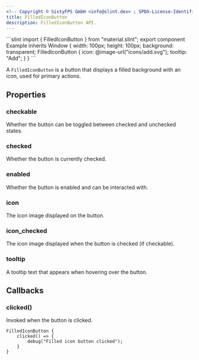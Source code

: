 ```yaml
---
<!-- Copyright © SixtyFPS GmbH <info@slint.dev> ; SPDX-License-Identifier: MIT -->
title: FilledIconButton
description: FilledIconButton API.
---
```



<CodeSnippetMD imagePath="" imageWidth="0" imageHeight="0" imageAlt="">
```slint
import { FilledIconButton } from "material.slint";
export component Example inherits Window {
    width: 100px;
    height: 100px;
    background: transparent;
    FilledIconButton {
        icon: @image-url("icons/add.svg");
        tooltip: "Add";
    }
}
```
</CodeSnippetMD>

A `FilledIconButton` is a button that displays a filled background with an icon, used for primary actions.

## Properties

### checkable
<SlintProperty propName="checkable" typeName="bool">
Whether the button can be toggled between checked and unchecked states.
</SlintProperty>

### checked
<SlintProperty propName="checked" typeName="bool" propertyVisibility="in-out">
Whether the button is currently checked.
</SlintProperty>

### enabled
<SlintProperty propName="enabled" typeName="bool" defaultValue="true">
Whether the button is enabled and can be interacted with.
</SlintProperty>

### icon
<SlintProperty propName="icon" typeName="image">
The icon image displayed on the button.
</SlintProperty>

### icon_checked
<SlintProperty propName="icon_checked" typeName="image">
The icon image displayed when the button is checked (if checkable).
</SlintProperty>

### tooltip
<SlintProperty propName="tooltip" typeName="string">
A tooltip text that appears when hovering over the button.
</SlintProperty>

## Callbacks

### clicked()
Invoked when the button is clicked.

```slint {2-4}
FilledIconButton {
    clicked() => {
        debug("Filled icon button clicked");
    }
}
```